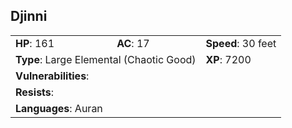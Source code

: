## Djinni {#monster-djinni}

```{=html}
<table class="table table-striped">
    <tbody>
        <tr>                    
            <td><b>HP</b>: 161</td>
            <td><b>AC</b>: 17</td>
            <td><b>Speed</b>: 30 feet</td>
        </tr>
        <tr>
            <td colspan="2"><b>Type</b>: Large Elemental (Chaotic Good)</td>
            <td><b>XP</b>: 7200</td>
        </tr>
        <tr>
            <td colspan="3"><b>Vulnerabilities</b>: </td>
        </tr>
        <tr>
            <td colspan="3"><b>Resists</b>: </td>
        </tr>
        <tr>
            <td colspan="3"><b>Languages</b>: Auran</td>
        </tr>
    </tbody>
</table>
```